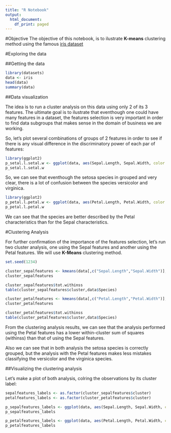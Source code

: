 ```yaml
---
title: "R Notebook"
output:
  html_document:
    df_print: paged
---
```


#Objective
The objective of this notebook, is to ilustrate **K-means** clustering method using the famous [iris dataset](https://archive.ics.uci.edu/ml/datasets/iris) 

#Exploring the data

##Getting the data
```r
library(datasets)
data <- iris
head(data)
summary(data)

```

##Data visualization

The idea is to run a cluster analysis on this data using only 2 of its 3 features. The ultimate goal is to ilustrate that eventhough one could have many features in a dataset, the features selection is very important in order to find data subgroups that makes sense in the domain of business we are working.

So, let's plot several combinations of groups of 2 features in order to see if there is any visual difference in the discriminatory power of each par of features:

```r
library(ggplot2)
p_setal.l.setal.w <- ggplot(data, aes(Sepal.Length, Sepal.Width, color = Species )) + geom_point() + ggtitle(("Data subgroups vs Sepal Length & Sepal Witdh"))
p_setal.l.setal.w

```

So, we can see that eventhough the setosa species in grouped and very clear, there is a lot of confusion between the species versicolor and virginica.

```r
library(ggplot2)
p_petal.l.petal.w <- ggplot(data, aes(Petal.Length, Petal.Width, color = Species )) + geom_point() + ggtitle(("Data subgroups vs Petal Length & Petal Witdh"))
p_petal.l.petal.w

```

We can see that the species are better described by the Petal characteristics than for the Sepal characteristics.

#Clustering Analysis

For further confirmation of the importance of the features selection, let's run two cluster analysis, one using the Sepal features and another using the Petal features. We will use **K-Means** clustering method.

```r
set.seed(1234)

cluster_sepalfeatures <- kmeans(data[,c("Sepal.Length","Sepal.Width")],3,nstart = 20)
cluster_sepalfeatures

cluster_sepalfeatures$tot.withinss
table(cluster_sepalfeatures$cluster,data$Species)

cluster_petalfeatures <- kmeans(data[,c("Petal.Length","Petal.Width")],3,nstart = 20)
cluster_petalfeatures

cluster_petalfeatures$tot.withinss
table(cluster_petalfeatures$cluster,data$Species)
```

From the clustering analysis results, we can see that the analysis performed using the Petal features has a lower within-cluster sum of squares (withinss) than that of using the Sepal features.

Also we can see that in both analysis the setosa species is correctly grouped, but the analysis with the Petal features makes less mistakes classifying the versicolor and the virginica species.

##Visualizing the clustering analysis

Let's make a plot of both analysis, colring the observations by its cluster label:

```r
sepalfeatures_labels <- as.factor(cluster_sepalfeatures$cluster)
petalfeatures_labels <- as.factor(cluster_petalfeatures$cluster)

p_sepalfeatures_labels <- ggplot(data, aes(Sepal.Length, Sepal.Width, color = sepalfeatures_labels)) + geom_point() + ggtitle("Cluster Analysis by the Sepal Features")
p_sepalfeatures_labels

p_petalfeatures_labels <- ggplot(data, aes(Petal.Length, Petal.Width, color = petalfeatures_labels)) + geom_point() + ggtitle("Cluster Analysis by the Petal Features")
p_petalfeatures_labels
```